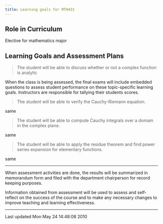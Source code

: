 ```yaml
---
title: Learning goals for MTH431
---
```


## Role in Curriculum

Elective for mathematics major

## Learning Goals and Assessment Plans

> The student will be able to discuss whether or
> not a complex function is analytic

When the class is being assessed, the final exams
will include embedded questions to assess student
performance on these topic-specific learning
goals. Instructors are responsible for tallying
their students scores.

> The student will be able to verify the
> Cauchy-Riemann equation.

same

> The student will be able to compute Cauchy
> integrals over a domain in the complex plane.

same

> The student will be able to apply the residue
> theorem and find power series expansion for
> elementary functions.

same

----

When assessment activities are done, the results will be summarized in
memorandum form and filed with the department chairperson for record
keeping
purposes.

Information obtained from assessment will be used to assess and
self-reflect on the success of the course and to make any necessary
changes to
improve teaching and learning effectiveness.

------------------------------------------------------------------------

Last updated Mon May 24 14:48:08 2010
